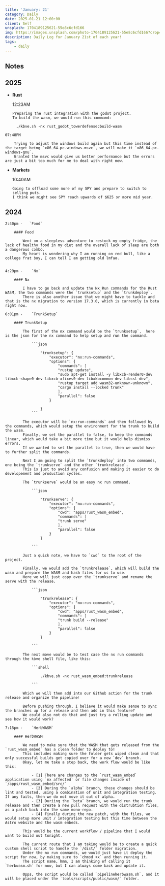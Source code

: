 ```yaml
---
title: 'January: 21'
category: Daily
date: 2025-01-21 12:00:00
client: Self
unsplash: 1704189125621-55e8c6cfd166
img: https://images.unsplash.com/photo-1704189125621-55e8c6cfd166?crop=entropy&cs=srgb&fm=jpg&ixid=MnwzNjM5Nzd8MHwxfHJhbmRvbXx8fHx8fHx8fDE2ODE3NDg2ODY&ixlib=rb-4.0.3&q=85
description: Daily Log for January 21st of each year!
tags:
    - daily
---
```


## Notes

## 2025

-   **Rust**

    12:23AM

        Preparing the rust integration with the godot project.
        To build the wasm, we would run this command:

```shell
     ./kbve.sh -nx rust_godot_towerdefense:build-wasm
```

    07:48PM

        Trying to adjust the windows build again but this time instead of the target being `x86_64-pc-windows-msvc`, we will make it `x86_64-pc-windows-gnu`.
        Granted the msvc would give us better performance but the errors are just a bit too much for me to deal with right now.

-   **Markets**

    10:40AM

        Going to offload some more of my SPY and prepare to switch to selling puts.
        I think we might see SPY reach upwards of $625 or more mid year.

    

## 2024

    2:40pm -   `Food`

        #### Food

            Went on a sleepless adventure to restock my empty fridge, the lack of healthy food in my diet and the overall lack of sleep are both a dangerous combo.
            My heart is wondering why I am running on red bull, like a college frat boy, I can tell I am getting old lmfao.


    4:29pm -    `Nx`

        #### Nx
        
            I have to go back and update the Nx Run commands for the Rust WASM, the two commands were the `trunksetup` and the `trunkdeploy`.
            There is also another issue that we might have to tackle and that is the nx migration to version 17.3.0, which is currently in beta right now.

    6:01pm -    `TrunkSetup`

        #### TrunkSetup

            The first of the nx command would be the `trunksetup`,  here is the json for the nx command to help setup and run the command.

                ```json 

                    "trunksetup": {
                        "executor": "nx:run-commands",
                        "options": {
                            "commands": [
                            "rustup update",
                            "sudo apt-get install -y libxcb-render0-dev libxcb-shape0-dev libxcb-xfixes0-dev libxkbcommon-dev libssl-dev",
                            "rustup target add wasm32-unknown-unknown",
                            "cargo install --locked trunk"
                            ],
                            "parallel": false
                        }

                    }
                ```

            The executor will be `nx:run-commands` and then followed by the commands, which would setup the environment for the trunk to build the wasm.
            Finally, we set the parallel to false, to keep the commands linear, which would take a bit more time but it would help dismiss errors.
            If we wanted to set the parallel to true, then we would have to further split the commands.

            Next I am going to split the `trunkdeploy` into two commands, one being the `trunkserve` and the other `trunkrelease`.
            This is just to avoid any confusion and making it easier to do developement and production cycles.
            
            The `trunkserve` would be an easy nx run command.

                ```json

                    "trunkserve": {
                        "executor": "nx:run-commands",
                        "options": {
                            "cwd": "apps/rust_wasm_embed",
                            "commands": [
                            "trunk serve"
                            ],
                            "parallel": false
                        }
                    }

                ```

            Just a quick note, we have to `cwd` to the root of the project.

            Finally, we would add the `trunkrelease`, which will build the wasm and prepare the WASM and hash files for us to use.
            Here we will just copy over the `trunkserve` and rename the serve with the release.
            
                ```json

                    "trunkrelease": {
                        "executor": "nx:run-commands",
                        "options": {
                            "cwd": "apps/rust_wasm_embed",
                            "commands": [
                            "trunk build --release"
                            ],
                            "parallel": false
                        }
                    }

                ```

            The next move would be to test case the nx run commands through the kbve shell file, like this:

                ```shell

                    ./kbve.sh -nx rust_wasm_embed:trunkrelease

                ```

            Which we will then add into our Github action for the trunk release and organize the pipeline!

            Before pushing through, I believe it would make sense to sync the branches up for a release and then add in this feature?
            We could also not do that and just try a rolling update and see how it would work?

    7:15pm -    `HerbWASM`

        #### HerbWASM

            We need to make sure that the WASM that gets released from the `rust_wasm_embed` has a clean folder to deploy to!
            This includes making sure the folder gets wiped clean and that only successful builds get copied over for a new `dev` branch.
            Okay, let me take a step back, the work flow would be like this:

                - [1] There are changes to the `rust_wasm_embed` application using `nx affected` or file changes inside of `/apps/rust_wasm_embed/src/`
                - [2] During the `alpha` branch, these changes should be lint and tested, using a combination of unit and integration testing. If any fails, then we do not move it out of alpha.
                - [3] Duriing the `beta` branch, we would run the trunk release and then create a new pull request with the distrubtion files, as a patch back into the same mono-repo.
                - [4] Finally during the new patch, with the files, we would setup more unit / integration testing but this time between the Astro website and the wasm embeds.

            This would be the current workflow / pipeline that I would want to build out tonight.

            The current route that I am taking would be to create a quick custom shell script to handle the `/dist/` folder migration.
            Under the nx run commands, we would just have it deploy the script for now, by making sure to `chmod +x` and then running it.
            The script name, hmm, I am thinking of calling it `herbwasm.sh` for now, but I can always come back and update it.

            Opps, the script would be called `pipelineherbwasm.sh`, and it will be placed under the `tools/scripts/public/wasm/` folder.
            

            
        